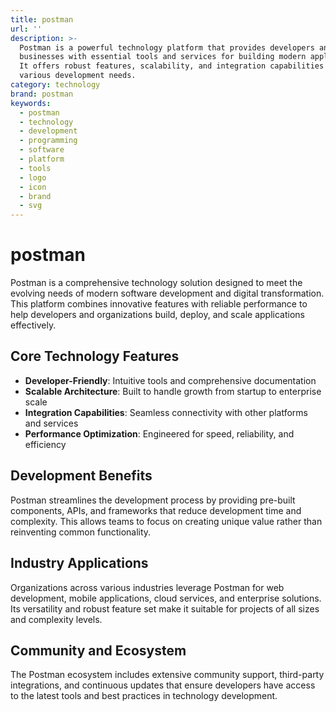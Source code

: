 ```yaml
---
title: postman
url: ''
description: >-
  Postman is a powerful technology platform that provides developers and
  businesses with essential tools and services for building modern applications.
  It offers robust features, scalability, and integration capabilities for
  various development needs.
category: technology
brand: postman
keywords:
  - postman
  - technology
  - development
  - programming
  - software
  - platform
  - tools
  - logo
  - icon
  - brand
  - svg
---
```


# postman

Postman is a comprehensive technology solution designed to meet the evolving needs of modern software development and digital transformation. This platform combines innovative features with reliable performance to help developers and organizations build, deploy, and scale applications effectively.

## Core Technology Features

- **Developer-Friendly**: Intuitive tools and comprehensive documentation
- **Scalable Architecture**: Built to handle growth from startup to enterprise scale
- **Integration Capabilities**: Seamless connectivity with other platforms and services
- **Performance Optimization**: Engineered for speed, reliability, and efficiency

## Development Benefits

Postman streamlines the development process by providing pre-built components, APIs, and frameworks that reduce development time and complexity. This allows teams to focus on creating unique value rather than reinventing common functionality.

## Industry Applications

Organizations across various industries leverage Postman for web development, mobile applications, cloud services, and enterprise solutions. Its versatility and robust feature set make it suitable for projects of all sizes and complexity levels.

## Community and Ecosystem

The Postman ecosystem includes extensive community support, third-party integrations, and continuous updates that ensure developers have access to the latest tools and best practices in technology development.

